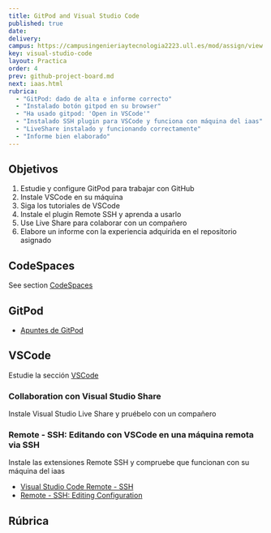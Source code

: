 ```yaml
---
title: GitPod and Visual Studio Code
published: true
date:
delivery:
campus: https://campusingenieriaytecnologia2223.ull.es/mod/assign/view.php?id=20500
key: visual-studio-code
layout: Practica
order: 4
prev: github-project-board.md
next: iaas.html
rubrica:
  - "GitPod: dado de alta e informe correcto"
  - "Instalado botón gitpod en su browser"
  - "Ha usado gitpod: 'Open in VSCode'"
  - "Instalado SSH plugin para VSCode y funciona con máquina del iaas"
  - "LiveShare instalado y funcionando correctamente"
  - "Informe bien elaborado"
---
```


## Objetivos

1. Estudie y configure GitPod para trabajar con GitHub
2. Instale VSCode en su máquina
3. Siga los tutoriales de VSCode
4. Instale el plugin Remote SSH  y aprenda a usarlo
5. Use Live Share para colaborar con un compañero
6. Elabore un informe con la experiencia adquirida en el repositorio asignado


## CodeSpaces

See section [CodeSpaces](/temas/introduccion-a-javascript/codespaces)

## GitPod

* [Apuntes de GitPod](/temas/introduccion-a-javascript/gitpod)


## VSCode

Estudie la sección [VSCode](/temas/introduccion-a-javascript/vscode)

###  Collaboration con Visual Studio Share

Instale Visual Studio Live Share y pruébelo con un compañero

### Remote - SSH: Editando con VSCode en una máquina remota via SSH 

Instale las extensiones Remote SSH y compruebe que funcionan con su máquina del iaas

* [Visual Studio Code Remote - SSH](https://marketplace.visualstudio.com/items?itemName=ms-vscode-remote.remote-ssh)
* [Remote - SSH: Editing Configuration](https://marketplace.visualstudio.com/items?itemName=ms-vscode-remote.remote-ssh-edit)

## Rúbrica

<Rubric rubric={frontmatter().rubrica}/>

